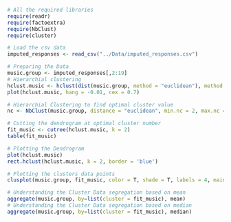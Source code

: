 
```r
# All the required libraries
require(readr)
require(factoextra)
require(NbClust)
require(cluster)
```

```r
# Load the csv data
imputed_responses <- read_csv("../Data/imputed_responses.csv")
```

```r
# Preparing the Data
music.group <- imputed_responses[,2:19]
# Hierarchial clustering
hclust.music <- hclust(dist(music.group, method = "euclidean"), method = "complete")
plot(hclust.music, hang = -0.01, cex = 0.7)
```

```r
# Hierarchial Clustering to find optimal cluster value
nc <- NbClust(music.group, distance = "euclidean", min.nc = 2, max.nc = 15, method = "complete")
```

```r
# Cutting the dendrogram at optimal cluster number
fit_music <- cutree(hclust.music, k = 2)
table(fit_music)
```

```r
# Plotting the Dendrogram
plot(hclust.music)
rect.hclust(hclust.music, k = 2, border = 'blue')
```

```r
# Plotting the clusters data points
clusplot(music.group, fit_music, color = T, shade = T, labels = 4, main = 'Music cluster', lines = 0)
```

```r
# Understanding the Cluster Data segregation based on mean
aggregate(music.group, by=list(cluster = fit_music), mean)
# Understanding the Cluster Data segregation based on median
aggregate(music.group, by=list(cluster = fit_music), median)
```
